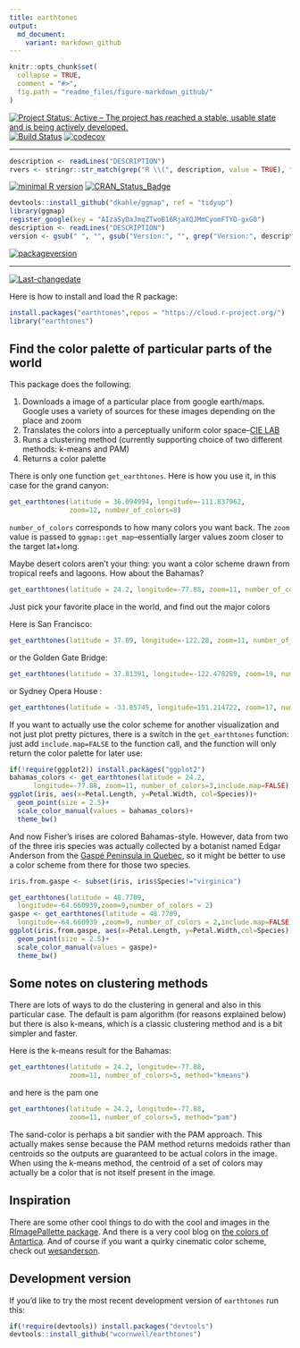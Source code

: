 ```yaml
---
title: earthtones
output:
  md_document:
    variant: markdown_github
---
```


<!-- README.md is generated from README.Rmd. Please edit that file -->

```r
knitr::opts_chunk$set(
  collapse = TRUE,
  comment = "#>",
  fig.path = "readme_files/figure-markdown_github/"
)
```
[![Project Status: Active – The project has reached a stable, usable state and is being actively developed.](http://www.repostatus.org/badges/latest/active.svg)](http://www.repostatus.org/#active)
[![Build Status](https://travis-ci.org/wcornwell/earthtones.svg?branch=master)](https://travis-ci.org/wcornwell/earthtones)
[![codecov](https://codecov.io/gh/wcornwell/earthtones/branch/master/graph/badge.svg)](https://codecov.io/gh/wcornwell/earthtones)
 
---
 
```r
description <- readLines("DESCRIPTION")
rvers <- stringr::str_match(grep("R \\(", description, value = TRUE), "[0-9]{1,4}\\.[0-9]{1,4}\\.[0-9]{1,4}")[1,1]
```
[![minimal R version](https://img.shields.io/badge/R%3E%3D-`r rvers`-6666ff.svg)](https://cran.r-project.org/)
[![CRAN_Status_Badge](http://www.r-pkg.org/badges/version/earthtones)](https://cran.r-project.org/package=earthtones)
```r
devtools::install_github("dkahle/ggmap", ref = "tidyup")
library(ggmap)
register_google(key = "AIzaSyDaJmqZTwoB16RjaXQJMmCyomFTYD-gxG0")
description <- readLines("DESCRIPTION")
version <- gsub(" ", "", gsub("Version:", "", grep("Version:", description, value = TRUE)))
```
[![packageversion](https://img.shields.io/badge/Package%20version-`r version`-orange.svg?style=flat-square)](commits/master)
 
---
 
[![Last-changedate](https://img.shields.io/badge/last%20change-`r gsub('-', '--', Sys.Date())`-yellowgreen.svg)](/commits/master)



Here is how to install and load the R package:

```r
install.packages("earthtones",repos = "https://cloud.r-project.org/")
library("earthtones")
```

## Find the color palette of particular parts of the world

This package does the following: 

1. Downloads a image of a particular place from google earth/maps.  Google uses a variety of sources for these images depending on the place and zoom 
2. Translates the colors into a perceptually uniform color space--[CIE LAB](https://en.wikipedia.org/wiki/Lab_color_space)
3. Runs a clustering method (currently supporting choice of two different methods: k-means and PAM) 
4. Returns a color palette  

There is only one function `get_earthtones`.  Here is how you use it, in this case for the grand canyon:

```r
get_earthtones(latitude = 36.094994, longitude=-111.837962, 
               zoom=12, number_of_colors=8)
```

`number_of_colors` corresponds to how many colors you want back.  The `zoom` value is passed to `ggmap::get_map`--essentially larger values zoom closer to the target lat+long.  

Maybe desert colors aren't your thing: you want a color scheme drawn from tropical reefs and lagoons.  How about the Bahamas?

```r
get_earthtones(latitude = 24.2, longitude=-77.88, zoom=11, number_of_colors=5)
```

Just pick your favorite place in the world, and find out the major colors

Here is San Francisco:

```r
get_earthtones(latitude = 37.89, longitude=-122.28, zoom=11, number_of_colors=12)
```

or the Golden Gate Bridge:

```r
get_earthtones(latitude = 37.81391, longitude=-122.478289, zoom=19, number_of_colors=12)
```

or Sydney Opera House :

```r
get_earthtones(latitude = -33.85745, longitude=151.214722, zoom=17, number_of_colors=10)
```

If you want to actually use the color scheme for another visualization and not just plot pretty pictures, there is a switch in the `get_earthtones` function: just add `include.map=FALSE` to the function call, and the function will only return the color palette for later use:

```r
if(!require(ggplot2)) install.packages("ggplot2")
bahamas_colors <- get_earthtones(latitude = 24.2,
      longitude=-77.88, zoom=11, number_of_colors=3,include.map=FALSE)
ggplot(iris, aes(x=Petal.Length, y=Petal.Width, col=Species))+
  geom_point(size = 2.5)+
  scale_color_manual(values = bahamas_colors)+
  theme_bw()
```

And now Fisher's irises are colored Bahamas-style.  However, data from two of the three iris species was actually collected by a botanist named Edgar Anderson from the [Gaspé Peninsula in Quebec](https://www.jstor.org/stable/2394164?seq=1#page_scan_tab_contents), so it might be better to use a color scheme from there for those two species.  

```R
iris.from.gaspe <- subset(iris, iris$Species!="virginica")

get_earthtones(latitude = 48.7709,
  longitude=-64.660939,zoom=9,number_of_colors = 2)
gaspe <- get_earthtones(latitude = 48.7709,
  longitude=-64.660939 ,zoom=9, number_of_colors = 2,include.map=FALSE)
ggplot(iris.from.gaspe, aes(x=Petal.Length, y=Petal.Width,col=Species))+
  geom_point(size = 2.5)+
  scale_color_manual(values = gaspe)+
  theme_bw()
```

## Some notes on clustering methods

There are lots of ways to do the clustering in general and also in this particular case. The default is pam algorithm (for reasons explained below) but there is also k-means, which is a classic clustering method and is a bit simpler and faster.

Here is the k-means result for the Bahamas:

```r
get_earthtones(latitude = 24.2, longitude=-77.88,
               zoom=11, number_of_colors=5, method="kmeans")
```

and here is the pam one

```r
get_earthtones(latitude = 24.2, longitude=-77.88, 
               zoom=11, number_of_colors=5, method="pam")
```

The sand-color is perhaps a bit sandier with the PAM approach.  This actually makes sense because the PAM method returns medoids rather than centroids so the outputs are guaranteed to be actual colors in the image.  When using the k-means method, the centroid of a set of colors may actually be a color that is not itself present in the image.  

## Inspiration

There are some other cool things to do with the cool and images in the [RImagePallette package](https://github.com/joelcarlson/RImagePalette).  And there is a very cool blog on [the colors of Antartica](https://havecamerawilltravel.com/colors-antarctica/).  And of course if you want a quirky cinematic color scheme, check out [wesanderson](https://github.com/karthik/wesanderson).

## Development version

If you'd like to try the most recent development version of `earthtones` run this:

```r
if(!require(devtools)) install.packages("devtools")
devtools::install_github("wcornwell/earthtones")
```

